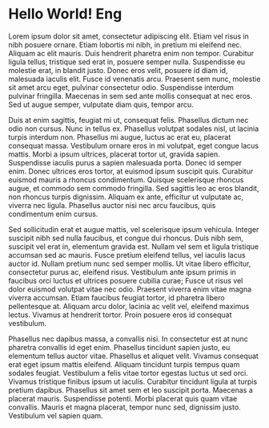 # Hello World! Eng

Lorem ipsum dolor sit amet, consectetur adipiscing elit. Etiam vel risus in nibh posuere ornare. Etiam lobortis mi nibh, in pretium mi eleifend nec. Aliquam ac elit mauris. Duis hendrerit pharetra enim non tempor. Curabitur ligula tellus, tristique sed erat in, posuere semper nulla. Suspendisse eu molestie erat, in blandit justo. Donec eros velit, posuere id diam id, malesuada iaculis elit. Fusce id venenatis arcu. Praesent sem nunc, molestie sit amet arcu eget, pulvinar consectetur odio. Suspendisse interdum pulvinar fringilla. Maecenas in sem sed ante mollis consequat at nec eros. Sed ut augue semper, vulputate diam quis, tempor arcu.

Duis at enim sagittis, feugiat mi ut, consequat felis. Phasellus dictum nec odio non cursus. Nunc in tellus ex. Phasellus volutpat sodales nisl, ut lacinia turpis interdum non. Phasellus mi augue, luctus ac erat eu, placerat consequat massa. Vestibulum ornare eros in mi volutpat, eget congue lacus mattis. Morbi a ipsum ultrices, placerat tortor ut, gravida sapien. Suspendisse iaculis purus a sapien malesuada porta. Donec id semper enim. Donec ultrices eros tortor, at euismod ipsum suscipit quis. Curabitur euismod mauris a rhoncus condimentum. Quisque scelerisque rhoncus augue, et commodo sem commodo fringilla. Sed sagittis leo ac eros blandit, non rhoncus turpis dignissim. Aliquam ex ante, efficitur ut vulputate ac, viverra nec ligula. Phasellus auctor nisi nec arcu faucibus, quis condimentum enim cursus.

Sed sollicitudin erat et augue mattis, vel scelerisque ipsum vehicula. Integer suscipit nibh sed nulla faucibus, et congue dui rhoncus. Duis nibh sem, suscipit vel erat in, elementum gravida est. Nullam vel sem et ligula tristique accumsan sed ac mauris. Fusce pretium eleifend tellus, vel iaculis lacus auctor id. Nullam pretium nunc sed semper mollis. Ut vitae libero efficitur, consectetur purus ac, eleifend risus. Vestibulum ante ipsum primis in faucibus orci luctus et ultrices posuere cubilia curae; Fusce ut risus vel dolor euismod volutpat vitae nec odio. Praesent viverra enim vitae magna viverra accumsan. Etiam faucibus feugiat tortor, id pharetra libero pellentesque at. Aliquam arcu dolor, lacinia ac velit vel, eleifend maximus lectus. Vivamus at hendrerit tortor. Proin posuere eros id consequat vestibulum.

Phasellus nec dapibus massa, a convallis nisi. In consectetur est at nunc pharetra convallis id eget enim. Phasellus tincidunt sapien justo, eu elementum tellus auctor vitae. Phasellus et aliquet velit. Vivamus consequat erat eget ipsum mattis eleifend. Aliquam tincidunt turpis tempus quam sodales feugiat. Vestibulum a felis vitae tortor egestas luctus ut sed orci. Vivamus tristique finibus ipsum ut iaculis. Curabitur tincidunt ligula at turpis pretium dapibus. Phasellus sit amet sem et leo suscipit porta. Maecenas a placerat mauris. Suspendisse potenti. Morbi placerat quis quam vitae convallis. Mauris et magna placerat, tempor nunc sed, dignissim justo. Vestibulum vel sapien quam.
